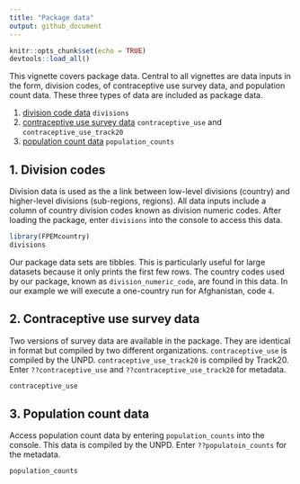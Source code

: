 ```yaml
---
title: "Package data"
output: github_document
---
```


```r
knitr::opts_chunk$set(echo = TRUE)
devtools::load_all()
```
This vignette covers package data. Central to all vignettes are data inputs in the form, division codes, of contraceptive use survey data, and population count data. These three types of data are included as package data.

1. [division code data](#div) `divisions`
2. [contraceptive use survey data](#cu) `contraceptive_use` and `contraceptive_use_track20`
3. [population count data](#pc) `population_counts`


## <a name="div"></a>
## 1. Division codes
Division data is used as the a link between low-level divisions (country) and higher-level divisions (sub-regions, regions). All data inputs include a column of country division codes known as division numeric codes. After loading the package, enter `divisions` into the console to access this data.
```r
library(FPEMcountry)
divisions
```

Our package data sets are tibbles. This is particularly useful for large datasets because it only prints the first few rows. The country codes used by our package, known as `division_numeric_code`, are found in this data. In our example we will execute a one-country run for Afghanistan, code `4`. 

## <a name="cu"></a>
## 2. Contraceptive use survey data
Two versions of survey data are available in the package. They are identical in format but compiled by two different organizations. `contraceptive_use` is compiled by the UNPD. `contraceptive_use_track20` is compiled by Track20. Enter `??contraceptive_use` and `??contraceptive_use_track20` for metadata.
```r
contraceptive_use
```

## <a name="cu"></a>
## 3. Population count data
Access population count data by entering `population_counts` into the console. This data is compiled by the UNPD. Enter `??populatoin_counts` for the metadata.
```r
population_counts
```
